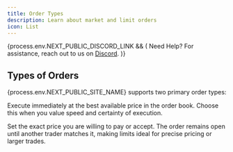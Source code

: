 ```yaml
---
title: Order Types
description: Learn about market and limit orders
icon: List
---
```



{process.env.NEXT_PUBLIC_DISCORD_LINK && (
<Callout>
  Need Help? For assistance, reach out to us on <a href={process.env.NEXT_PUBLIC_DISCORD_LINK} target="_blank">Discord</a>.
</Callout>
)}

## Types of Orders

{process.env.NEXT_PUBLIC_SITE_NAME} supports two primary order types:

<Accordions type="single" collapsible>
  <Accordion title="Market orders" value="market">
    <p>
      Execute immediately at the best available price in the order book. Choose
      this when you value speed and certainty of execution.
    </p>
  </Accordion>
  <Accordion title="Limit orders" value="limit">
    <p>
      Set the exact price you are willing to pay or accept. The order remains
      open until another trader matches it, making limits ideal for precise
      pricing or larger trades.
    </p>
  </Accordion>
</Accordions>
